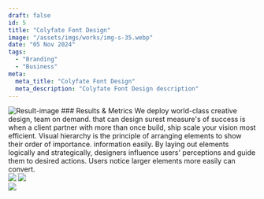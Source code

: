 ```yaml
---
draft: false
id: 5
title: "Colyfate Font Design"
image: "/assets/imgs/works/img-s-35.webp"
date: "05 Nov 2024"
tags:
  - "Branding"
  - "Business"
meta:
  meta_title: "Colyfate Font Design"
  meta_description: "Colyfate Font Design description"
---
```


<Statement title="Problem Statement" description="We drive into your business dream in order bring to the surface underlying value that your brand create for its customers."/>
<img className="w-full" alt="Result-image" src="/assets/imgs/gallery/img-s-100.webp" /> 
### Results & Metrics
We deploy world-class creative design, team on demand. that can design surest measure's of success is when a client partner with more than once 
build, ship scale your vision most efficient. Visual hierarchy is the principle of arranging
elements to show their order of importance. information easily. By laying out elements logically
and strategically, designers influence users' perceptions and guide them to desired actions. Users
notice larger elements more easily can convert.

<div className="font-primary mt-[33px]  grid grid-cols-1 sm:grid-cols-4">
<ResultBox value="$25-$30" title="Cost per lead each month on non-branded keywords."/>
<ResultBox value="$120-$160" title="Total leads generated each month"/>
<ResultBox value="66%" title="CPercentage of leads from mobile devices."/>
<ResultBox value="143%" title="Increase in overall revenue since switching to Coozmoo"/>
</div>

<div className="pt-[60px] lg:pt-[100px] xl:pt-[130px] grid grid-cols-2 gap-[10px] md:gap-[30px]">
  <img src="/assets/imgs/gallery/img-s-101.webp" className="object-cover w-full h-full"/>
  <img src="/assets/imgs/gallery/img-s-102.webp" className="object-cover w-full h-full"/>
</div>
<img src="/assets/imgs/gallery/img-s-103.webp" className="object-cover w-full h-full mt-[30px]"/>